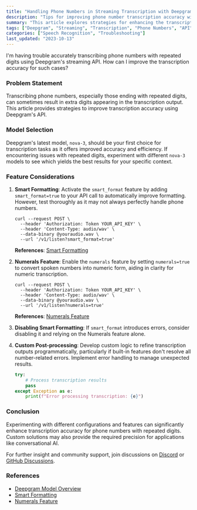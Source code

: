 ```yaml
---
title: "Handling Phone Numbers in Streaming Transcription with Deepgram"
description: "Tips for improving phone number transcription accuracy with repeated digits using Deepgram's streaming API."
summary: "This article explores strategies for enhancing the transcription accuracy of phone numbers, particularly those with repeated digits, when using Deepgram's streaming speech-to-text API. It covers model selection, smart formatting, and other feature considerations to optimise transcription performance."
tags: ["Deepgram", "Streaming", "Transcription", "Phone Numbers", "API"]
categories: ["Speech Recognition", "Troubleshooting"]
last_updated: "2023-10-13"
---
```


<CommunityQuestion>I'm having trouble accurately transcribing phone numbers with repeated digits using Deepgram's streaming API. How can I improve the transcription accuracy for such cases?</CommunityQuestion>

### Problem Statement

Transcribing phone numbers, especially those ending with repeated digits, can sometimes result in extra digits appearing in the transcription output. This article provides strategies to improve transcription accuracy using Deepgram's API.

### Model Selection

Deepgram's latest model, `nova-3`, should be your first choice for transcription tasks as it offers improved accuracy and efficiency. If encountering issues with repeated digits, experiment with different `nova-3` models to see which yields the best results for your specific context.

### Feature Considerations

1. **Smart Formatting**: Activate the `smart_format` feature by adding `smart_format=true` to your API call to automatically improve formatting. However, test thoroughly as it may not always perfectly handle phone numbers.

   ```shell
   curl --request POST \
     --header 'Authorization: Token YOUR_API_KEY' \
     --header 'Content-Type: audio/wav' \
     --data-binary @youraudio.wav \
     --url '/v1/listen?smart_format=true'
   ```

   **References**: [Smart Formatting](/docs/smart-format)

2. **Numerals Feature**: Enable the `numerals` feature by setting `numerals=true` to convert spoken numbers into numeric form, aiding in clarity for numeric transcription.

   ```shell
   curl --request POST \
     --header 'Authorization: Token YOUR_API_KEY' \
     --header 'Content-Type: audio/wav' \
     --data-binary @youraudio.wav \
     --url '/v1/listen?numerals=true'
   ```

   **References**: [Numerals Feature](/docs/numerals)

3. **Disabling Smart Formatting**: If `smart_format` introduces errors, consider disabling it and relying on the Numerals feature alone.

4. **Custom Post-processing**: Develop custom logic to refine transcription outputs programmatically, particularly if built-in features don't resolve all number-related errors. Implement error handling to manage unexpected results.

   ```python
   try:
       # Process transcription results
       pass
   except Exception as e:
       print(f"Error processing transcription: {e}")
   ```

### Conclusion

Experimenting with different configurations and features can significantly enhance transcription accuracy for phone numbers with repeated digits. Custom solutions may also provide the required precision for applications like conversational AI.

For further insight and community support, join discussions on [Discord](https://discord.gg/deepgram) or [GitHub Discussions](https://github.com/orgs/deepgram/discussions).

### References
- [Deepgram Model Overview](/docs/models-languages-overview#nova-3)
- [Smart Formatting](/docs/smart-format)
- [Numerals Feature](/docs/numerals)